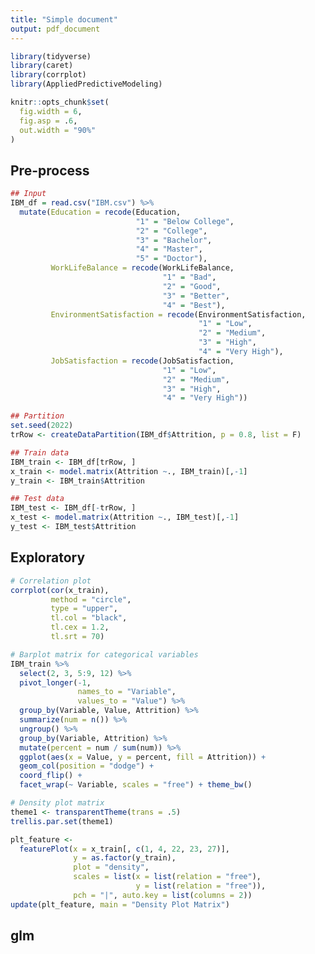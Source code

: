 ```yaml
---
title: "Simple document"
output: pdf_document
---
```


```r
library(tidyverse)
library(caret)
library(corrplot)
library(AppliedPredictiveModeling)

knitr::opts_chunk$set(
  fig.width = 6,
  fig.asp = .6,
  out.width = "90%"
)
```

## Pre-process

```r
## Input
IBM_df = read.csv("IBM.csv") %>% 
  mutate(Education = recode(Education,
                            "1" = "Below College",
                            "2" = "College",
                            "3" = "Bachelor",
                            "4" = "Master",
                            "5" = "Doctor"),
         WorkLifeBalance = recode(WorkLifeBalance,
                                  "1" = "Bad",
                                  "2" = "Good",
                                  "3" = "Better",
                                  "4" = "Best"),
         EnvironmentSatisfaction = recode(EnvironmentSatisfaction,
                                          "1" = "Low",
                                          "2" = "Medium",
                                          "3" = "High",
                                          "4" = "Very High"),
         JobSatisfaction = recode(JobSatisfaction,
                                  "1" = "Low",
                                  "2" = "Medium",
                                  "3" = "High",
                                  "4" = "Very High"))

## Partition 
set.seed(2022)
trRow <- createDataPartition(IBM_df$Attrition, p = 0.8, list = F)

## Train data
IBM_train <- IBM_df[trRow, ]
x_train <- model.matrix(Attrition ~., IBM_train)[,-1]
y_train <- IBM_train$Attrition

## Test data
IBM_test <- IBM_df[-trRow, ]
x_test <- model.matrix(Attrition ~., IBM_test)[,-1]
y_test <- IBM_test$Attrition
```

## Exploratory

```r
# Correlation plot
corrplot(cor(x_train),
         method = "circle", 
         type = "upper", 
         tl.col = "black",
         tl.cex = 1.2,
         tl.srt = 70)

# Barplot matrix for categorical variables
IBM_train %>% 
  select(2, 3, 5:9, 12) %>% 
  pivot_longer(-1,
               names_to = "Variable",
               values_to = "Value") %>% 
  group_by(Variable, Value, Attrition) %>% 
  summarize(num = n()) %>% 
  ungroup() %>% 
  group_by(Variable, Attrition) %>% 
  mutate(percent = num / sum(num)) %>% 
  ggplot(aes(x = Value, y = percent, fill = Attrition)) +
  geom_col(position = "dodge") + 
  coord_flip() +
  facet_wrap(~ Variable, scales = "free") + theme_bw()

# Density plot matrix
theme1 <- transparentTheme(trans = .5)
trellis.par.set(theme1)

plt_feature <- 
  featurePlot(x = x_train[, c(1, 4, 22, 23, 27)],
              y = as.factor(y_train),
              plot = "density",
              scales = list(x = list(relation = "free"),
                            y = list(relation = "free")),
              pch = "|", auto.key = list(columns = 2))
update(plt_feature, main = "Density Plot Matrix")
```

## glm 

```r

```

